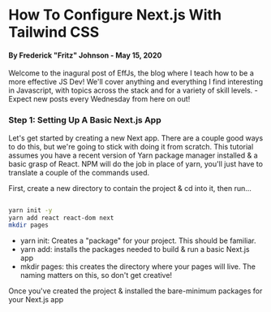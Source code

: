 
# How To Configure Next.js With Tailwind CSS

#### By Frederick "Fritz" Johnson - May 15, 2020

Welcome to the inagural post of EffJs, the blog where I teach how to be a more effective JS Dev! We'll cover anything and everything I find interesting in Javascript, with topics across the stack and for a variety of skill levels. -
Expect new posts every Wednesday from here on out!

### Step 1: Setting Up A Basic Next.js App
Let's get started by creating a new Next app. There are a couple good ways to do this, but we're going to stick with doing it from scratch.
This tutorial assumes you have a recent version of Yarn package manager installed & a basic grasp of React. NPM will do the job in place of yarn, you'll just have to translate a couple of the commands used.

First, create a new directory to contain the project & cd into it, then run...
```sh

yarn init -y
yarn add react react-dom next
mkdir pages
```

- yarn init: Creates a "package" for your project. This should be familiar.
- yarn add: installs the packages needed to build & run a basic Next.js app
- mkdir pages: this creates the directory where your pages will live. The naming matters on this, so don't get creative!

Once you've created the project & installed the bare-minimum packages for your Next.js app